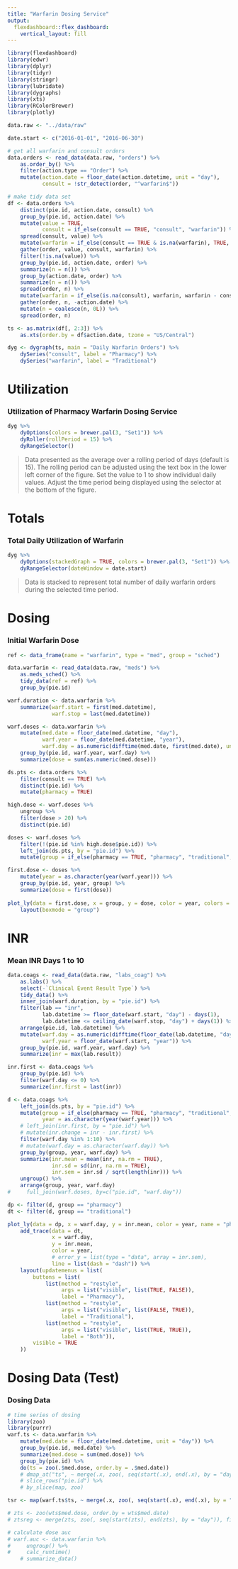 ```yaml
---
title: "Warfarin Dosing Service"
output: 
  flexdashboard::flex_dashboard:
    vertical_layout: fill
---
```


```r
library(flexdashboard)
library(edwr)
library(dplyr)
library(tidyr)
library(stringr)
library(lubridate)
library(dygraphs)
library(xts)
library(RColorBrewer)
library(plotly)

data.raw <- "../data/raw"

date.start <- c("2016-01-01", "2016-06-30")

# get all warfarin and consult orders
data.orders <- read_data(data.raw, "orders") %>%
    as.order_by() %>%
    filter(action.type == "Order") %>%
    mutate(action.date = floor_date(action.datetime, unit = "day"),
           consult = !str_detect(order, "^warfarin$"))

# make tidy data set
df <- data.orders %>%
    distinct(pie.id, action.date, consult) %>%
    group_by(pie.id, action.date) %>%
    mutate(value = TRUE,
           consult = if_else(consult == TRUE, "consult", "warfarin")) %>%
    spread(consult, value) %>%
    mutate(warfarin = if_else(consult == TRUE & is.na(warfarin), TRUE, warfarin)) %>%
    gather(order, value, consult, warfarin) %>%
    filter(!is.na(value)) %>%
    group_by(pie.id, action.date, order) %>%
    summarize(n = n()) %>%
    group_by(action.date, order) %>%
    summarize(n = n()) %>%
    spread(order, n) %>%
    mutate(warfarin = if_else(is.na(consult), warfarin, warfarin - consult)) %>%
    gather(order, n, -action.date) %>%
    mutate(n = coalesce(n, 0L)) %>%
    spread(order, n) 

ts <- as.matrix(df[, 2:3]) %>% 
    as.xts(order.by = df$action.date, tzone = "US/Central")

dyg <- dygraph(ts, main = "Daily Warfarin Orders") %>%
    dySeries("consult", label = "Pharmacy") %>%
    dySeries("warfarin", label = "Traditional") 
```

Utilization
========================================================

### Utilization of Pharmacy Warfarin Dosing Service

```r
dyg %>%
    dyOptions(colors = brewer.pal(3, "Set1")) %>%
    dyRoller(rollPeriod = 15) %>%
    dyRangeSelector()
```

> Data presented as the average over a rolling period of days (default is 15). The rolling period can be adjusted using the text box in the lower left corner of the figure. Set the value to 1 to show individual daily values. Adjust the time period being displayed using the selector at the bottom of the figure.

Totals
========================================================

### Total Daily Utilization of Warfarin

```r
dyg %>%
    dyOptions(stackedGraph = TRUE, colors = brewer.pal(3, "Set1")) %>%
    dyRangeSelector(dateWindow = date.start)
```

> Data is stacked to represent total number of daily warfarin orders during the selected time period.

Dosing
========================================================

### Initial Warfarin Dose

```r
ref <- data_frame(name = "warfarin", type = "med", group = "sched")

data.warfarin <- read_data(data.raw, "meds") %>%
    as.meds_sched() %>%
    tidy_data(ref = ref) %>%
    group_by(pie.id) 

warf.duration <- data.warfarin %>%
    summarize(warf.start = first(med.datetime),
              warf.stop = last(med.datetime))

warf.doses <- data.warfarin %>%
    mutate(med.date = floor_date(med.datetime, "day"),
           warf.year = floor_date(med.datetime, "year"),
           warf.day = as.numeric(difftime(med.date, first(med.date), units = "days"))) %>%
    group_by(pie.id, warf.year, warf.day) %>%
    summarize(dose = sum(as.numeric(med.dose)))

ds.pts <- data.orders %>%
    filter(consult == TRUE) %>%
    distinct(pie.id) %>%
    mutate(pharmacy = TRUE)

high.dose <- warf.doses %>%
    ungroup %>%
    filter(dose > 20) %>%
    distinct(pie.id)

doses <- warf.doses %>%
    filter(!(pie.id %in% high.dose$pie.id)) %>%
    left_join(ds.pts, by = "pie.id") %>%
    mutate(group = if_else(pharmacy == TRUE, "pharmacy", "traditional", "traditional"))

first.dose <- doses %>%
    mutate(year = as.character(year(warf.year))) %>%
    group_by(pie.id, year, group) %>%
    summarize(dose = first(dose))
    
plot_ly(data = first.dose, x = group, y = dose, color = year, colors = "Set1", type = "box") %>%
    layout(boxmode = "group")
```

INR
========================================================

### Mean INR Days 1 to 10

```r
data.coags <- read_data(data.raw, "labs_coag") %>%
    as.labs() %>%
    select(-`Clinical Event Result Type`) %>%
    tidy_data() %>%
    inner_join(warf.duration, by = "pie.id") %>%
    filter(lab == "inr",
           lab.datetime >= floor_date(warf.start, "day") - days(1),
           lab.datetime <= ceiling_date(warf.stop, "day") + days(1)) %>%
    arrange(pie.id, lab.datetime) %>%
    mutate(warf.day = as.numeric(difftime(floor_date(lab.datetime, "day"), floor_date(warf.start, "day"), units = "days")),
           warf.year = floor_date(warf.start, "year")) %>%
    group_by(pie.id, warf.year, warf.day) %>%
    summarize(inr = max(lab.result))

inr.first <- data.coags %>%
    group_by(pie.id) %>%
    filter(warf.day <= 0) %>%
    summarize(inr.first = last(inr))

d <- data.coags %>%
    left_join(ds.pts, by = "pie.id") %>%
    mutate(group = if_else(pharmacy == TRUE, "pharmacy", "traditional", "traditional"),
           year = as.character(year(warf.year))) %>%
    # left_join(inr.first, by = "pie.id") %>%
    # mutate(inr.change = inr - inr.first) %>%
    filter(warf.day %in% 1:10) %>%
    # mutate(warf.day = as.character(warf.day)) %>%
    group_by(group, year, warf.day) %>%
    summarize(inr.mean = mean(inr, na.rm = TRUE),
              inr.sd = sd(inr, na.rm = TRUE),
              inr.sem = inr.sd / sqrt(length(inr))) %>%
    ungroup() %>%
    arrange(group, year, warf.day)
#     full_join(warf.doses, by=c("pie.id", "warf.day"))

dp <- filter(d, group == "pharmacy")
dt <- filter(d, group == "traditional")

plot_ly(data = dp, x = warf.day, y = inr.mean, color = year, name = "pharmacy", line = list(dash = "solid")) %>%
    add_trace(data = dt, 
              x = warf.day, 
              y = inr.mean, 
              color = year, 
              # error_y = list(type = "data", array = inr.sem),
              line = list(dash = "dash")) %>%
    layout(updatemenus = list(
        buttons = list(
            list(method = "restyle",
                 args = list("visible", list(TRUE, FALSE)),
                 label = "Pharmacy"),
            list(method = "restyle",
                 args = list("visible", list(FALSE, TRUE)),
                 label = "Traditional"),
            list(method = "restyle",
                 args = list("visible", list(TRUE, TRUE)),
                 label = "Both")),
        visible = TRUE
    ))

```

Dosing Data (Test)
========================================================

### Dosing Data

```r
    
# time series of dosing
library(zoo)
library(purrr)
warf.ts <- data.warfarin %>%
    mutate(med.date = floor_date(med.datetime, unit = "day")) %>%
    group_by(pie.id, med.date) %>%
    summarize(med.dose = sum(med.dose)) %>%
    group_by(pie.id) %>%
    do(ts = zoo(.$med.dose, order.by = .$med.date)) 
    # dmap_at("ts", ~ merge(.x, zoo(, seq(start(.x), end(.x), by = "day")), fill = 0))
    # slice_rows("pie.id") %>%
    # by_slice(map, zoo)

tsr <- map(warf.ts$ts, ~ merge(.x, zoo(, seq(start(.x), end(.x), by = "day")), fill = 0))

# zts <- zoo(wts$med.dose, order.by = wts$med.date)
# ztsreg <- merge(zts, zoo(, seq(start(zts), end(zts), by = "day")), fill = 0)

# calculate dose auc
# warf.auc <- data.warfarin %>%
#     ungroup() %>%
#     calc_runtime() 
    # summarize_data()


```

